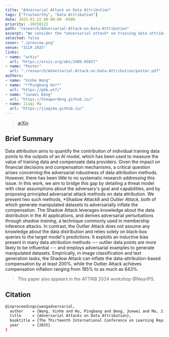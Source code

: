 ```yaml
---
title: "Adversarial Attack on Data Attribution"
tags: ["Trustworthy", "Data Attribution"]
date: 2025-01-22 00:00:00 -0500
priority: -20250122
path: "research/Adversarial-Attack-on-Data-Attribution"
excerpt: "We consider the *adversarial attack* on training data attribution methods."
selected: false
cover: "./preview.png"
venue: "ICLR 2025"
links:
- name: "arXiv"
  url: "https://arxiv.org/abs/2409.05657"
- name: "Poster"
  url: "./research/Adversarial-Attack-on-Data-Attribution/poster.pdf"
authors:
- name: "Xinhe Wang"
- name: "**Pingbang Hu**"
  url: "https://pbb.wtf/"
- name: "Junwei Deng"
  url: "https://theaperdeng.github.io/"
- name: Jiaqi Ma
  url: "https://jiaqima.github.io/"
---
```


> [arXiv](https://arxiv.org/abs/2409.05657)

## Brief Summary

Data attribution aims to quantify the contribution of individual training data points to the outputs of an AI model, which has been used to measure the value of training data and compensate data providers. Given the impact on financial decisions and compensation mechanisms, a critical question arises concerning the adversarial robustness of data attribution methods. However, there has been little to no systematic research addressing this issue. In this work, we aim to bridge this gap by detailing a threat model with clear assumptions about the adversary's goal and capabilities, and by proposing principled adversarial attack methods on data attribution. We present two such methods, *Shadow Attack8 and *Outlier Attack*, both of which generate manipulated datasets to adversarially inflate the compensation. The Shadow Attack leverages knowledge about the data distribution in the AI applications, and derives adversarial perturbations through *shadow training*, a technique commonly used in membership inference attacks. In contrast, the Outlier Attack does not assume any knowledge about the data distribution and relies solely on black-box queries to the target model's predictions. It exploits an inductive bias present in many data attribution methods --- outlier data points are more likely to be influential --- and employs adversarial examples to generate manipulated datasets. Empirically, in image classification and text generation tasks, the Shadow Attack can inflate the data-attribution-based compensation by at least 200%, while the Outlier Attack achieves compensation inflation ranging from 185% to as much as 643%.

> This paper also appears in the ATTRIB 2024 workshop @NeurIPS.

## Citation

```bash
@inproceedings{wangadversarial,
  author    = {Wang, Xinhe and Hu, Pingbang and Deng, Junwei and Ma, Jiaqi W},
  title     = {Adversarial Attacks on Data Attribution},
  booktitle = {The Thirteenth International Conference on Learning Representations},
  year      = {2025}
}
```
